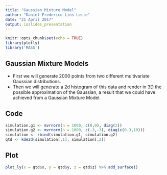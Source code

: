 ```yaml
---
title: "Gaussian Mixture Model"
author: "Daniel Frederico Lins Leite"
date: "21 April 2017"
output: ioslides_presentation
---
```


```r
knitr::opts_chunk$set(echo = TRUE)
library(plotly)
library('MASS')
```

## Gaussian Mixture Models

- First we will generate 2000 points from two different multivariate Gaussian distributions.
- Then we will generate a 2d histogram of this data and render in 3D the possible approximation of the Gaussian, a result that we could have achieved from a Gaussian Mixture Model.

## Code

```r
simulation.g1 <- mvrnorm(n = 1000, c(0,0), diag(2))
simulation.g2 <- mvrnorm(n = 1000, c(-3,-3), diag(c(0.3,10)))
simulation <- rbind(simulation.g1, simulation.g2)
qtd <- kde2d(simulation[,1], simulation[,2])
```

## Plot

```r
plot_ly(x = qtd$x, y = qtd$y, z = qtd$z) %>% add_surface()
```